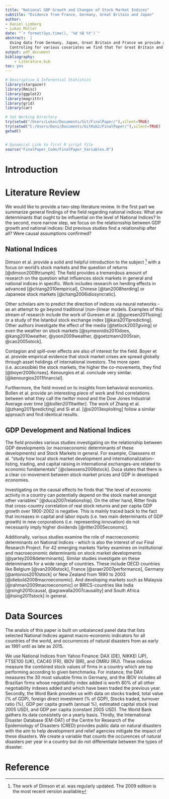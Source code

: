 ```yaml
---
title: "National GDP Growth and Changes of Stock Market Indices"
subtitle: "Evidence from France, Germany, Great Britain and Japan"
author:
- Daniel Limberg
- Lukas Müller
date: "`r format(Sys.time(), '%d %B %Y')`"
abstract:  | 
  Using data from Germany, Japan, Great Britain and France we provide an analysis of the effect of national GDP Growth on changes of national stock market indices. 
  Controling for various covariates we find that for Great Britain and France GDP growth has statistically significant effects on the FTSE100 and the CAC40. 
output: pdf_document
bibliography:
    - Literature.bib
toc: yes
---
```


```r
# Descriptive & Inferential Statistics
library(stargazer)
library(Rmisc)
library(ggplot2)
library(magrittr)
library(grid)
library(car)

# Set Working Directory
try(setwd("/Users/Lukas/Documents/Git/FinalPaper/"),silent=TRUE)
try(setwd("C:/Users/Dani/Documents/GitHub2/FinalPaper/"),silent=TRUE)
getwd()


# Dynamical Link to first R script file
source("FinalPaper_Code/FinalPaper_Variables.R")
```

# Introduction


\pagebreak


# Literature Review

  We would like to provide a two-step literature review. In the first part we summarize general findings of the field regarding national indices: What are determinants that ought to be influential on the level of National Indices?
In the second, more narrow step, we focus on the relationsship between GDP growth and national indices: Did previous studies find a relationship after all? Were causal assumptions confirmed?

## National Indices

  Dimson et al. provide a solid and helpful introduction to the subject ^[The work of Dimson et al. was regularly updated. The 2009 edition is the most recent version available] with a focus on world's stock markets and the question of returns [@dimson2009triumph]. 
The field provides a tremendous amount of research on the question what influences stock markets in general and national indices in specific. Work includes research on herding effects in advanced [@chiang2010empirical], Chinese [@tan2008herding] or Japanese stock markets [@chang2006idiosyncratic]. 

Other scholars aim to predict the direction of indices via neural networks - as an attempt to go beyond traditional (non-)linear models. Examples of this stream of research include the work of Guresen et al. [@guresen2011using] or a study of the Istanbul stock exchange index [@kara2011predicting]. Other authors investigate the effect of the media [@tetlock2007giving] or even the weather on stock markets [@symeonidis2010does, @kang2010weather, @yoon2009weather, @goetzmann2005rain, @cao2005stock].

  Contagion and spill-over effects are also of interest for the field. Boyer et al. provide empirical evidence that stock market crises are spread globally through asset holdings of international investors. The more open (i.e. accessible) the stock markets, the higher the co-movements, they find [@boyer2006crises]. Kenourgios et al. conclude very similar. [@kenourgios2011financial]. 

Furthermore, the field moved on to insights from behavioral economics. Bollen et al. provide an interesting piece of work and find correlations between what they call the *twitter mood* and the Dow Jones Industrial Average over time [@bollen2011twitter]. The work of Zhang et al. [@zhang2011predicting] and Si et al. [@si2013exploiting] follow a similar approach and find identical results.

## GDP Development and National Indices

  The field provides various studies investigating on the relationship between GDP developments (or macroeconomic determinants of these developments) and Stock Markets in general. For example, Claessens et al. "study how local stock market development and internationalization–listing, trading, and capital raising in international exchanges–are related to economic fundamentals" [@claessens2006stock]. Duca states that there is a clear co-movement between stock market prices and GDP in developed economies. 
  
Investigating on the causal effects he finds that "the level of economic activity in a country can potentially depend on the stock market amongst other variables" [@duca2007relationship]. 
On the other hand, Ritter finds that cross-country correlation of real stock returns and per capita GDP growth over 1900-2002 is negative. This is mainly traced back to the fact that increases in capital and labor inputs (i.e. two main determinants of GDP growth) in new corporations (i.e. representing innovation) do not necessarily imply higher dividends [@ritter2005economic].

  Additionally, various studies examine the role of macroeconomic determinants on National Indices - which is also the interest of our Final Research Project. For 42 emerging markets Yartey examines on institutional and macroeconomic determinants on stock market developments [@yartey2008determinants]. Similar studies investigate on these determinants for a wide range of countries. These include OECD countries like Belgium [@van2006stock], France [@sraer2007performance], Germany [@antonios2010stock] or New Zealand from 1990 to 2003 [@diebold2008macroeconomic]. And developing markets such as Malaysia [@rahman2009macroeconomic] or BRICS-countries like India [@singh2010causal, @agrawalla2007causality] and South Africa [@hsing2011stock] in general. 

# Data Sources

  The analsis of this paper is built on unbalanced panel data that lists selected National Indices against macro-economic indicators for all countries of the world, and occurrences of natural disasters from as early as 1991 until as late as 2015.

  We use National Indices from Yahoo Finance: DAX (DE), NIKKEI (JP), FTSE100 (UK), CAC40 (FR), IBOV (BR), and OMRU (RU). These indices measure the combined stock values of firms in a country which are top performing according to given benchmarka. For instance, the DAX measures the 30 most valuable firms in Germany, and the IBOV includes all Brazilian firms whose negotiabilty index added is worth 80% of all other negotiability indexes added and which have been traded the previous year. 
  Secondly, the Word Bank provides us with data on stocks traded, total value (% of GDP), foreign direct investment (% of GDP), Stocks traded, turnover ratio (%), GDP per capita growth (annual %), estimated capital stock (real 2005 USD), and GDP per capita (constant 2005 USD). The World Bank gathers its data consistetly on a yearly basis.
  Thirdly, the International Disaster Database (EM-DAT) of the Centre for Research of the Epidemiology of Disasters (CRED) provides public data on natural disasters with the aim to help development and relief agencies mitigate the impact of these disasters. We create a variable that counts the occurences of natural disasters per year in a country but do not differentiate between the types of disaster.

# Reference
